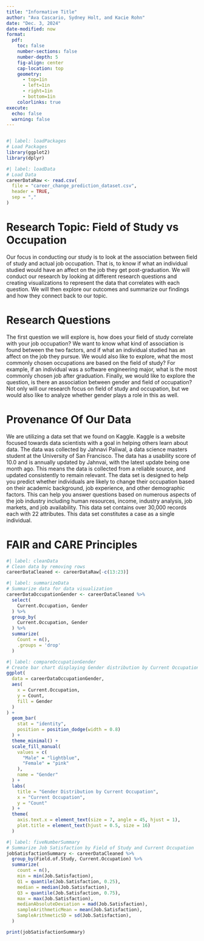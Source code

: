 ```yaml
---
title: "Informative Title"
author: "Ava Cascario, Sydney Holt, and Kacie Rohn"
date: "Dec. 3, 2024"
date-modified: now
format: 
  pdf: 
    toc: false
    number-sections: false
    number-depth: 5
    fig-align: center
    cap-location: top
    geometry: 
      - top=1in
      - left=1in
      - right=1in
      - bottom=1in
    colorlinks: true
execute: 
  echo: false
  warning: false
---
```


```r
```

```r
#| label: loadPackages
# Load Packages
library(ggplot2)
library(dplyr)

```

```r
#| label: loadData
# Load Data
careerDataRaw <- read.csv(
  file = "career_change_prediction_dataset.csv",
  header = TRUE,
  sep = ","
)
```

# **Research Topic: Field of Study vs Occupation**

Our focus in conducting our study is to look at the association between field of study and actual job occupation. That is, to know if what an individual studied would have an affect on the job they get post-graduation. We will conduct our research by looking at different research questions and creating visualizations to represent the data that correlates with each question. We will then explore our outcomes and summarize our findings and how they connect back to our topic. 

# **Research Questions**

The first question we will explore is, how does your field of study correlate with your job occupation? We want to know what kind of association is found between the two factors, and if what an individual studied has an affect on the job they pursue. We would also like to explore, what the most commonly chosen occupations are based on the field of study? For example, if an individual was a software engineering major, what is the most commonly chosen job after graduation. Finally, we would like to explore the question, is there an association between gender and field of occupation? Not only will our research focus on field of study and occupation, but we would also like to analyze whether gender plays a role in this as well. 

# **Provenance Of Our Data**

We are utilizing a data set that we found on Kaggle. Kaggle is a website focused towards data scientists with a goal in helping others learn about data. The data was collected by Jahnavi Paliwal, a data science masters student at the University of San Francisco. The data has a usability score of 10.0 and is annually updated by Jahnvai, with the latest update being one month ago. This means the data is collected from a reliable source, and updated consistently to remain relevant. The data set is designed to help you predict whether individuals are likely to change their occupation based on their academic background, job experience, and other demographic factors. This can help you answer questions based on numerous aspects of the job industry including human resources, income, industry analysis, job markets, and job availability. This data set contains over 30,000 records each with 22 attributes. This data set constitutes a case as a single individual. 

# **FAIR and CARE Principles**

```r
#| label: cleanData
# Clean data by removing rows
careerDataCleaned <- careerDataRaw[-c(13:23)]
```

```r
#| label: summarizeData
# Summarize data for data visualization
careerDataOccupationGender <- careerDataCleaned %>%
  select(
    Current.Occupation, Gender
  ) %>%
  group_by(
    Current.Occupation, Gender
  ) %>%
  summarize(
    Count = n(), 
    .groups = 'drop'
  )

```

```r
#| label: compareOccupationGender
# Create bar chart displaying Gender distribution by Current Occupation
ggplot(
  data = careerDataOccupationGender, 
  aes(
    x = Current.Occupation, 
    y = Count,
    fill = Gender
  )
) +
  geom_bar(
    stat = "identity", 
    position = position_dodge(width = 0.8)
  ) +
  theme_minimal() +
  scale_fill_manual(
    values = c(
      "Male" = "lightblue", 
      "Female" = "pink"
    ),
    name = "Gender"
  ) +
  labs(
    title = "Gender Distribution by Current Occupation", 
    x = "Current Occupation", 
    y = "Count"
  ) +
  theme(
    axis.text.x = element_text(size = 7, angle = 45, hjust = 1),
    plot.title = element_text(hjust = 0.5, size = 16)
  )
```

```r
#| label: fiveNumberSummary
# Summarize Job Satisfaction by Field of Study and Current Occupation
jobSatisfactionSummary <- careerDataCleaned %>%
  group_by(Field.of.Study, Current.Occupation) %>%
  summarize(
    count = n(), 
    min = min(Job.Satisfaction), 
    Q1 = quantile(Job.Satisfaction, 0.25), 
    median = median(Job.Satisfaction), 
    Q3 = quantile(Job.Satisfaction, 0.75), 
    max = max(Job.Satisfaction), 
    medianAbsoluteDeviation = mad(Job.Satisfaction), 
    sampleArithmeticMean = mean(Job.Satisfaction), 
    SampleArithmeticSD = sd(Job.Satisfaction), 
  )

print(jobSatisfactionSummary)
```

